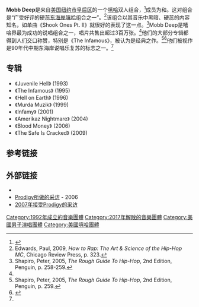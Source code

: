 {{Infobox musical artist
|Name = Mobb Deep
|Img = <!--Unknown copyright status Mobb-Deep-um01.jpg-->
|Img_capt = Members Prodigy and Havoc
|Background = group_or_band
|Alias = 
|Origin = [[美国|美国]][[纽约州|纽约州]][[纽约市|纽约市]]
|Instrument = 
|Genre = [[嘻哈|嘻哈]]
|Occupation = 
|Years_active = 1992年−2017年
|Label = {{link-en|4th & B'way唱片公司|4th & B'way Records}}(1993)<br/>Infamous (2003年至今)<br/>{{link-en|Loud唱片公司|Loud Records}} (1995-2003)<br/>{{link-en|G-Unit唱片公司|G-Unit Records}} (2005-2009)
|Associated_acts = {{link-en|大诺伊|Big Noyd}}、[[纳斯|纳斯]]、[[瑞空|瑞空]]、{{link-en|Infamous Mobb|Infamous Mobb}}、{{link-en|炼金师|The Alchemist (producer)}}、{{link-en|Nyce|Nyce}}
|URL = 
|Current_members =[[Havoc_(Mobb_Deep)|Havoc]]<br/>[[Prodigy_(rapper)|Prodigy]]
}}
'''Mobb Deep'''是来自[[美国|美国]][[纽约市|纽约市]][[皇后区|皇后区]]的一个[[嘻哈|嘻哈]]双人组合，<ref name="#1">{{Cite web |url=http://www.allmusic.com/artist/mobb-deep-p40432 |title=存档副本 |accessdate=2010-11-12 |archive-date=2012-01-23 |archive-url=https://web.archive.org/web/20120123113625/http://www.allmusic.com/artist/mobb-deep-p40432 |dead-url=no }}</ref>成员为{{link-en|Havoc|Havoc (Mobb Deep)}}和{{link-en|Prodigy|Prodigy (rapper)}}。这对组合是“广受好评的硬蕊[[东海岸嘻哈|东海岸嘻哈]]组合之一”。<ref name="#2">Edwards, Paul, 2009, ''How to Rap: The Art & Science of the Hip-Hop MC'', Chicago Review Press, p. 323.</ref>该组合以其音乐中黑暗、硬蕊的内容知名，如单曲《Shook Ones Pt. II》就很好的表现了这一点。<ref>Shapiro, Peter, 2005, ''The Rough Guide To Hip-Hop'', 2nd Edition, Penguin, p. 258-259.</ref>Mobb Deep是嘻哈界最为成功的说唱组合之一，唱片共售出超过3百万张。<ref name="#2"/>他们的大部分专辑都得到人们交口称赞，特别是《The Infamous》，被认为是经典之作。<ref>Shapiro, Peter, 2005, ''The Rough Guide To Hip-Hop'', 2nd Edition, Penguin, p. 259.</ref><ref>{{Cite web |url=http://www.allmusic.com/album/the-infamous-r212044 |title=存档副本 |accessdate=2010-11-12 |archive-date=2011-12-09 |archive-url=https://web.archive.org/web/20111209030622/http://www.allmusic.com/album/the-infamous-r212044 |dead-url=no }}</ref>他们被视作是90年代中期东海岸说唱乐复苏的标志之一。<ref name="#1"/>

==专辑==
*《Juvenile Hell》 (1993)
*《The Infamous》 (1995)
*《Hell on Earth》 (1996)
*《Murda Muzik》 (1999)
*《Infamy》 (2001)
*《Amerikaz Nightmare》 (2004)
*《Blood Money》 (2006)
*《The Safe Is Cracked》 (2009)

==参考链接==
{{Reflist}}

==外部链接==
*{{myspace|mobbdeep}}
*[https://web.archive.org/web/20061220035120/http://www.prefixmag.com/features/M/Mobb-Deep/340 Prodigy所做的采访] - 2006
*[https://web.archive.org/web/20071230073855/http://www.riotsound.com/hip-hop/rap/interviews/Prodigy-Mobb-Deep/index.php 2007年接受Prodigy的采访]


{{Authority control}}
[[Category:1992年成立的音樂團體|Category:1992年成立的音樂團體]]
[[Category:2017年解散的音樂團體|Category:2017年解散的音樂團體]]
[[Category:美國男子演唱團體|Category:美國男子演唱團體]]
[[Category:美國嘻哈團體|Category:美國嘻哈團體]]